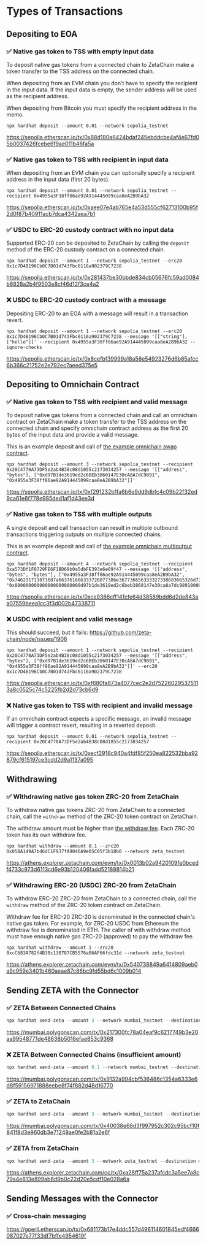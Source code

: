 
# Types of Transactions

## Depositing to EOA

### ✅ Native gas token to TSS with empty input data

To deposit native gas tokens from a connected chain to ZetaChain make a token
transfer to the TSS address on the connected chain.

When depositing from an EVM chain you don't have to specify the recipient in the
input data. If the input data is empty, the sender address will be used as the
recipient address.

When depositing from Bitcoin you must specify the recipient address in the memo.

```
npx hardhat deposit --amount 0.01 --network sepolia_testnet
```

https://sepolia.etherscan.io/tx/0x88d180a6424bdaf245ebddcbe4af4e67fd05b0037426fcebe6f9ae011b46fa5a

### ✅ Native gas token to TSS with recipient in input data

When depositing from an EVM chain you can optionally specify a recipient address
in the input data (first 20 bytes).

```
npx hardhat deposit --amount 0.01 --network sepolia_testnet --recipient 0x4955a3F38ff86ae92A914445099caa8eA2B9bA32
```

https://sepolia.etherscan.io/tx/0xaee07e4ab765e4a53d555cf62713100b95f2d0f87b40911acb7dca4342aea7b1

### ✅ USDC to ERC-20 custody contract with no input data

Supported ERC-20 can be deposited to ZetaChain by calling the `deposit` method
of the ERC-20 custody contract on a connected chain.

```
npx hardhat deposit --amount 1 --network sepolia_testnet --erc20 0x1c7D4B196Cb0C7B01d743Fbc6116a902379C7238
```

https://sepolia.etherscan.io/tx/0x281437be30bbde834cb05676fc59ad0084b8828a2b4f9503e8cf46d12f3ce4a2

### ❌ USDC to ERC-20 custody contract with a message

Depositing ERC-20 to an EOA with a message will result in a transaction revert.

```
npx hardhat deposit --amount 1 --network sepolia_testnet --erc20 0x1c7D4B196Cb0C7B01d743Fbc6116a902379C7238 --message '[["string"], ["hello"]]' --recipient 0x4955a3F38ff86ae92A914445099caa8eA2B9bA32 --ignore-checks
```

https://sepolia.etherscan.io/tx/0x8cefbf39999a18a56e54923276d6b85afcc6b366c21752e2e792ec7aeed375e5

## Depositing to Omnichain Contract

### ✅ Native gas token to TSS with recipient and valid message

To deposit native gas tokens from a connected chain and call an omnichain
contract on ZetaChain make a token transfer to the TSS address on the connected
chain and specify omnichain contract address as the first 20 bytes of the input
data and provide a valid message.

This is an example deposit and call of [the example omnichain swap
contract](/developers/omnichain/tutorials/swap/).

```
npx hardhat deposit --amount 3 --network sepolia_testnet --recipient 0x20C4770A73DF5e2ab4B38c08d1055c2173034257 --message '[["address", "bytes"], ["0xd97B1de3619ed2c6BEb3860147E30cA8A7dC9891", "0x4955a3F38ff86ae92A914445099caa8eA2B9bA32"]]'
```

https://sepolia.etherscan.io/tx/0xf291232b1fa6b6e9dd9dbfc4c09b22f32ed9ca61e6f778e985ded1af1d43ee3d

### ✅ Native gas token to TSS with multiple outputs

A single deposit and call transaction can result in multiple outbound
transactions triggering outputs on multiple connected chains.

This is an example deposit and call of [the example omnichain multioutput
contract](/developers/omnichain/tutorials/single-input-multiple-output/).

```
npx hardhat deposit --amount 4 --network sepolia_testnet --recipient 0xa573Df1F0729FE6F1BD69b0a5dbFE393e6e09f47 --message '[["address", "bytes", "bytes"], ["0x4955a3F38ff86ae92A914445099caa8eA2B9bA32", "0x746231713873687a663761666333726877386e367736656333327338683665326d727730373764306767", "0x000000000000000000000000d97b1de3619ed2c6beb3860147e30ca8a7dc989100000000000000000000000065a45c57636f9bcced4fe193a602008578bca90b"]]'
```

https://sepolia.etherscan.io/tx/0xce9386cff141cfe64d38589bdd6d2de843aa07559beea1cc3f3d002b47338711

### ❌ USDC with recipient and valid message

<Alert variant="danger">This should succeed, but it fails:
https://github.com/zeta-chain/node/issues/1906</Alert>

```
npx hardhat deposit --amount 1 --network sepolia_testnet --recipient 0x20C4770A73DF5e2ab4B38c08d1055c2173034257 --message '[["address", "bytes"], ["0xd97B1de3619ed2c6BEb3860147E30cA8A7dC9891", "0x4955a3F38ff86ae92A914445099caa8eA2B9bA32"]]' --erc20 0x1c7D4B196Cb0C7B01d743Fbc6116a902379C7238
```

https://sepolia.etherscan.io/tx/0xf680fa673a4077cec2e2d752260295375113a8c0525c74c5225fb2d2d73cb6d9

### ❌ Native gas token to TSS with recipient and invalid message

If an omnichain contract expects a specific message, an invalid message will
trigger a contract revert, resulting in a reverted deposit.

```
npx hardhat deposit --amount 0.01 --network sepolia_testnet --recipient 0x20C4770A73DF5e2ab4B38c08d1055c2173034257
```

https://sepolia.etherscan.io/tx/0xecf2916c940a4fdf85f250ea822532bba92879cf615197ce3cdd2d9a1137a095

## Withdrawing

### ✅ Withdrawing native gas token ZRC-20 from ZetaChain

To withdraw native gas tokens ZRC-20 from ZetaChain to a connected chain, call
the `withdraw` method of the ZRC-20 token contract on ZetaChain.

The withdraw amount must be higher than [the withdraw
fee](/developers/omnichain/gas-fees/). Each ZRC-20 token has its own withdraw
fee.

```
npx hardhat withdraw --amount 0.1 --zrc20 0x05BA149A7bd6dC1F937fA9046A9e05C05f3b18b0 --network zeta_testnet
```

https://athens.explorer.zetachain.com/evm/tx/0x0013b02a9420109fe0bcedf4733c973d6113cd6e93b120406fadd52188814b21

### ✅ Withdrawing ERC-20 (USDC) ZRC-20 from ZetaChain

To withdraw ERC-20 ZRC-20 from ZetaChain to a connected chain, call the
`withdraw` method of the ZRC-20 token contract on ZetaChain.

Withdraw fee for ERC-20 ZRC-20 is denominated in the connected chain's native
gas token. For example, for ZRC-20 USDC from Ethereum the withdraw fee is
denominated in ETH. The caller of with withdraw method must have enough native
gas ZRC-20 (approved) to pay the withdraw fee.

```
npx hardhat withdraw --amount 1 --zrc20 0xcC683A782f4B30c138787CB5576a86AF66fdc31d --network zeta_testnet
```

https://athens.explorer.zetachain.com/evm/tx/0x540738849a6414809aeb0a9c959e3401b460aeae87c86bc9fd55bd6c1009b014

## Sending ZETA with the Connector

### ✅ ZETA Between Connected Chains

```jsx
npx hardhat send-zeta --amount 3 --network mumbai_testnet --destination bsc_testnet
```

https://mumbai.polygonscan.com/tx/0x217300fc78a04eaf9c6217749b3e20aa99548771de48638b5016efae853c9368

### ❌ ZETA Between Connected Chains (insufficient amount)

```jsx
npx hardhat send-zeta --amount 0.1 --network mumbai_testnet --destination bsc_testnet --ignore-checks
```

https://mumbai.polygonscan.com/tx/0x9132a994cbf536486c1354a6333e6d8f59156971888eebe8f74f882d48d16770

### ✅ ZETA to ZetaChain

```jsx
npx hardhat send-zeta --amount 3 --network mumbai_testnet --destination zeta_testnet
```

https://mumbai.polygonscan.com/tx/0x40038e68d3f997952c302c95bcf10f841f8d3e960db3e71249ae0fe2b81a2e6f

### ✅ ZETA from ZetaChain

```jsx
npx hardhat send-zeta --amount 3 --network zeta_testnet --destination mumbai_testnet
```

https://athens.explorer.zetachain.com/cc/tx/0xa28ff75a237afcdc3a5ee7a8c79a4e813e899ab6d9b0c22d20e5cdf10e028a6a

## Sending Messages with the Connector

### ✅ Cross-chain messaging

https://goerli.etherscan.io/tx/0x681173b17e4ddc557d496114601845edf4666087027e77f33df7bffe4954619f

